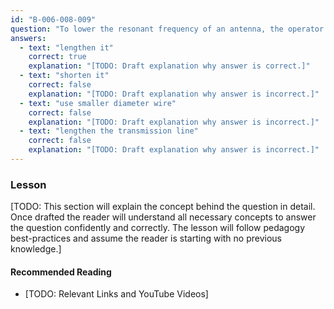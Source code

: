 ```yaml
---
id: "B-006-008-009"
question: "To lower the resonant frequency of an antenna, the operator should:"
answers:
  - text: "lengthen it"
    correct: true
    explanation: "[TODO: Draft explanation why answer is correct.]"
  - text: "shorten it"
    correct: false
    explanation: "[TODO: Draft explanation why answer is incorrect.]"
  - text: "use smaller diameter wire"
    correct: false
    explanation: "[TODO: Draft explanation why answer is incorrect.]"
  - text: "lengthen the transmission line"
    correct: false
    explanation: "[TODO: Draft explanation why answer is incorrect.]"
---
```


### Lesson

[TODO: This section will explain the concept behind the question in detail. Once drafted the reader will understand all necessary concepts to answer the question confidently and correctly. The lesson will follow pedagogy best-practices and assume the reader is starting with no previous knowledge.]

#### Recommended Reading

- [TODO: Relevant Links and YouTube Videos]
